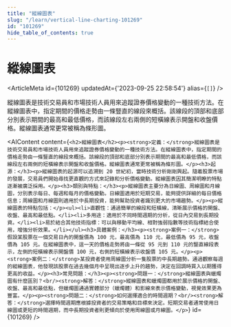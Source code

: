 ```yaml
---
title: "縱線圖表"
slug: "/learn/vertical-line-charting-101269"
id: "101269"
hide_table_of_contents: true
---
```



# 縱線圖表

<ArticleMeta id={101269} updatedAt={'2023-09-25 22:58:54'} alias={`[]`} />
<div className='border-solid border-b border-t-0 my-4 border-[var(--ifm-color-gray-300)]' />

縱線圖表是技術交易員和市場技術人員用來追蹤證券價格變動的一種技術方法。在縱線圖表中，指定期間的價格走勢由一條豎直的線段來概括。該線段的頂部和底部分別表示期間的最高和最低價格，而該線段左右兩側的短橫線表示開盤和收盤價格。縱線圖表通常更常被稱為條形圖。

<AIContent content={`<h2>縱線圖表</h2><p><strong>定義：</strong>縱線圖表是技術交易員和市場技術人員用來追蹤證券價格變動的一種技術方法。在縱線圖表中，指定期間的價格走勢由一條豎直的線段來概括。該線段的頂部和底部分別表示期間的最高和最低價格，而該線段左右兩側的短橫線表示開盤和收盤價格。縱線圖表通常更常被稱為條形圖。</p><h3>起源：</h3><p>縱線圖表的起源可以追溯到 20 世紀初，當時技術分析剛剛興起。隨着股票市場的發展，交易員們開始尋找更直觀的方式來記錄和分析價格變動。縱線圖表因其簡潔明瞭的特點逐漸被廣泛採用。</p><h3>類別與特點：</h3><p>縱線圖表主要分為日線圖、周線圖和月線圖，分別表示每日、每週和每月的價格變動。日線圖適用於短期交易，能夠提供詳細的每日價格信息；周線圖和月線圖則適用於中長期投資，能夠幫助投資者識別更大的市場趨勢。</p><p>縱線圖表的特點包括：</p><ul><li>直觀性：通過簡單的線段和短橫線，清晰展示價格的開盤、收盤、最高和最低點。</li><li>多用途：適用於不同時間週期的分析，從日內交易到長期投資。</li><li>易於結合其他技術指標：可以與移動平均線、相對強弱指數等技術指標結合使用，增強分析效果。</li></ul><h3>具體案例：</h3><p><strong>案例一：</strong>假設某股票在一個交易日內的開盤價為 100 元，最高價為 110 元，最低價為 95 元，收盤價為 105 元。在縱線圖表中，這一天的價格走勢將由一條從 95 元到 110 元的豎直線段表示，左側的短橫線表示開盤價 100 元，右側的短橫線表示收盤價 105 元。</p><p><strong>案例二：</strong>某投資者使用周線圖分析一隻股票的中長期趨勢。通過觀察每週的縱線圖表，他發現該股票在過去幾個月中呈現出逐步上升的趨勢，決定在回調時買入以期獲得更高的收益。</p><h3>常見問題：</h3><p><strong>問題一：</strong>縱線圖表與蠟燭圖有什麼區別？<br/><strong>解答：</strong>縱線圖表和蠟燭圖都用於展示價格的開盤、收盤、最高和最低點，但蠟燭圖通過實體部分（蠟燭體）和影線來表示價格變動，視覺效果更為豐富。</p><p><strong>問題二：</strong>如何選擇適合的時間週期？<br/><strong>解答：</strong>選擇時間週期應根據投資者的交易策略和目標來決定。短期交易者通常使用日線圖或更短的時間週期，而中長期投資者則更傾向於使用周線圖或月線圖。</p>`} id={101269} />
